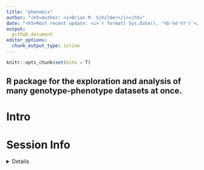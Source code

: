 ```yaml
---
title: "phenomix"
author: "<h5>Author: <i>Brian M. Schilder</i></h5>" 
date: "<h5>Most recent update: <i>`r format( Sys.Date(), '%b-%d-%Y')`</i></h5>"
output:
  github_document 
editor_options: 
  chunk_output_type: inline
---
```


```r
knitr::opts_chunk$set(echo = T)
```

## R package for the exploration and analysis of many genotype-phenotype datasets at once.


# Intro 
 


# Session Info 

<details> 

```r
utils::sessionInfo()
```

</details>  
